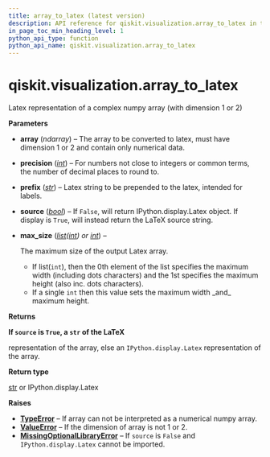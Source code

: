 ```yaml
---
title: array_to_latex (latest version)
description: API reference for qiskit.visualization.array_to_latex in the latest version of qiskit
in_page_toc_min_heading_level: 1
python_api_type: function
python_api_name: qiskit.visualization.array_to_latex
---
```


<span id="qiskit-visualization-array-to-latex" />

# qiskit.visualization.array\_to\_latex

<Function id="qiskit.visualization.array_to_latex" isDedicatedPage={true} github="https://github.com/Qiskit/qiskit/tree/stable/1.4/qiskit/visualization/array.py#L146-L204" signature="qiskit.visualization.array_to_latex(array, precision=10, prefix='', source=False, max_size=8)">
  Latex representation of a complex numpy array (with dimension 1 or 2)

  **Parameters**

  *   **array** (*ndarray*) – The array to be converted to latex, must have dimension 1 or 2 and contain only numerical data.

  *   **precision** ([*int*](https://docs.python.org/3/library/functions.html#int "(in Python v3.13)")) – For numbers not close to integers or common terms, the number of decimal places to round to.

  *   **prefix** ([*str*](https://docs.python.org/3/library/stdtypes.html#str "(in Python v3.13)")) – Latex string to be prepended to the latex, intended for labels.

  *   **source** ([*bool*](https://docs.python.org/3/library/functions.html#bool "(in Python v3.13)")) – If `False`, will return IPython.display.Latex object. If display is `True`, will instead return the LaTeX source string.

  *   **max\_size** ([*list*](https://docs.python.org/3/library/stdtypes.html#list "(in Python v3.13)")*(*[*int*](https://docs.python.org/3/library/functions.html#int "(in Python v3.13)")*) or* [*int*](https://docs.python.org/3/library/functions.html#int "(in Python v3.13)")) –

      The maximum size of the output Latex array.

      *   If list(`int`), then the 0th element of the list specifies the maximum width (including dots characters) and the 1st specifies the maximum height (also inc. dots characters).
      *   If a single `int` then this value sets the maximum width \_and\_ maximum height.

  **Returns**

  **If `source` is `True`, a `str` of the LaTeX**

  representation of the array, else an `IPython.display.Latex` representation of the array.

  **Return type**

  [str](https://docs.python.org/3/library/stdtypes.html#str "(in Python v3.13)") or IPython.display.Latex

  **Raises**

  *   [**TypeError**](https://docs.python.org/3/library/exceptions.html#TypeError "(in Python v3.13)") – If array can not be interpreted as a numerical numpy array.
  *   [**ValueError**](https://docs.python.org/3/library/exceptions.html#ValueError "(in Python v3.13)") – If the dimension of array is not 1 or 2.
  *   [**MissingOptionalLibraryError**](exceptions#qiskit.exceptions.MissingOptionalLibraryError "qiskit.exceptions.MissingOptionalLibraryError") – If `source` is `False` and `IPython.display.Latex` cannot be imported.
</Function>

